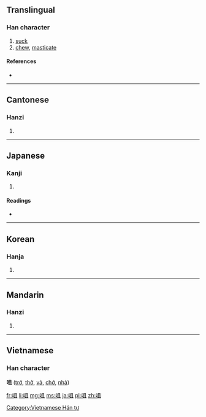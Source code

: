 {{also|嘴}}
==Translingual==

===Han character===
{{Han char|rn=30|rad=口|as=05|sn=8|four=6701<sub>0</sub>|canj=口月一 (RBM)}}

# [[suck]]
# [[chew]], [[masticate]]

====References====
* {{Han ref|kx=0184.030|dkj=03476|dj=0403.030|hdz=10599.170|uh=5480|ud=21632|bh=A943|bd=43331}}

----

==Cantonese==

===Hanzi===
{{yue-hanzi|jyut=|y=jeui2}}

# {{defn|lang=yue|sort=口05}}

----

==Japanese==

===Kanji===
{{ja-kanji|grade=|rs=口05}}

# {{defn|lang=ja|sort=口05}}

====Readings====
* {{ja-readings|on=[[そ]] (so), [[しょ]] (sho)|kun=[[かむ]] (kamu)}}

----

==Korean==

===Hanja===
{{ko-hanja|hangeul=저|rv=jeo|mr=chŏ}}

# {{defn|lang=ko|sort=口05}}

----

==Mandarin==

===Hanzi===
{{cmn-hanzi|pin=[[jǔ]] ([[ju3]])|wg=chü<sup>3</sup>}}
# {{defn|lang=cmn|sort=口05}}

----

==Vietnamese==
===Han character===
'''咀''' ([[trớ]], [[thở]], [[vả]], [[chớ]], [[nhả]])

[[Category:Vietnamese Hán tự]]

[[fr:咀]]
[[li:咀]]
[[mg:咀]]
[[ms:咀]]
[[ja:咀]]
[[pl:咀]]
[[zh:咀]]